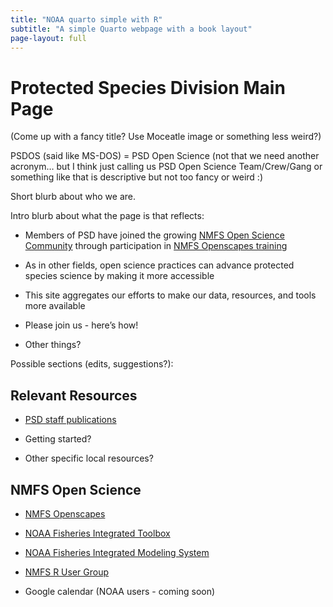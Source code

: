```yaml
---
title: "NOAA quarto simple with R"
subtitle: "A simple Quarto webpage with a book layout"
page-layout: full
---
```


# Protected Species Division Main Page 

(Come up with a fancy title? Use Moceatle image or something less weird?)

PSDOS (said like MS-DOS) = PSD Open Science (not that we need another acronym... but I think just calling us PSD Open Science Team/Crew/Gang or something like that is descriptive but not too fancy or weird :) 

Short blurb about who we are.

Intro blurb about what the page is that reflects:

-   Members of PSD have joined the growing [NMFS Open Science Community](https://nmfs-opensci.github.io/) through participation in [NMFS Openscapes training](https://nmfs-openscapes.github.io/)

-   As in other fields, open science practices can advance protected species science by making it more accessible

-   This site aggregates our efforts to make our data, resources, and tools more available

-   Please join us - here's how!

-   Other things?

Possible sections (edits, suggestions?):

## Relevant Resources

-   [PSD staff publications](https://apps-pifsc.fisheries.noaa.gov/library/staff_publications.php?division=psd&doc_type=all)

-   Getting started?

-   Other specific local resources?

## NMFS Open Science

-   [NMFS Openscapes](https://nmfs-openscapes.github.io/)

-   [NOAA Fisheries Integrated Toolbox](https://noaa-fisheries-integrated-toolbox.github.io/)

-   [NOAA Fisheries Integrated Modeling System](https://noaa-fims.github.io/)

-   [NMFS R User Group](https://nmfs-opensci.github.io/NMFS-R-UG/)

-   Google calendar (NOAA users - coming soon)
